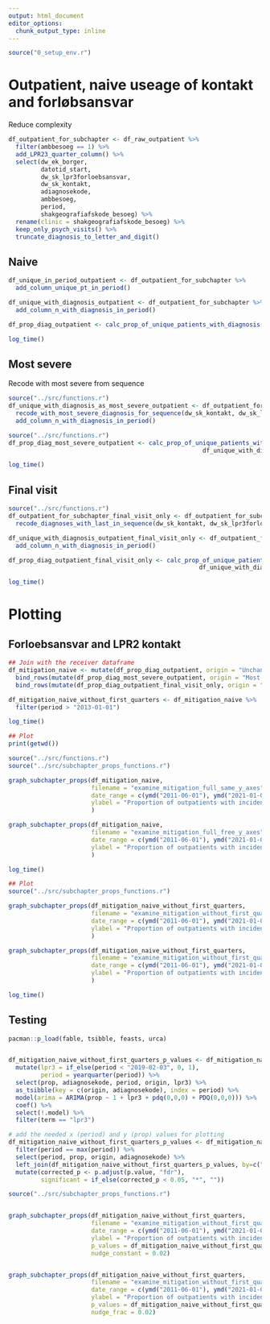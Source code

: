 ```yaml
---
output: html_document
editor_options: 
  chunk_output_type: inline
---
```

```r
source("0_setup_env.r")
```

# Outpatient, naive useage of kontakt and forløbsansvar

Reduce complexity
```r
df_outpatient_for_subchapter <- df_raw_outpatient %>% 
  filter(ambbesoeg == 1) %>% 
  add_LPR23_quarter_column() %>% 
  select(dw_ek_borger,
         datotid_start,
         dw_sk_lpr3forloebsansvar,
         dw_sk_kontakt,
         adiagnosekode,
         ambbesoeg,
         period,
         shakgeografiafskode_besoeg) %>%
  rename(clinic = shakgeografiafskode_besoeg) %>% 
  keep_only_psych_visits() %>% 
  truncate_diagnosis_to_letter_and_digit()
```

## Naive
```r
df_unique_in_period_outpatient <- df_outpatient_for_subchapter %>%  
  add_column_unique_pt_in_period() 
```

```r
df_unique_with_diagnosis_outpatient <- df_outpatient_for_subchapter %>% 
  add_column_n_with_diagnosis_in_period()

df_prop_diag_outpatient <- calc_prop_of_unique_patients_with_diagnosis(df_unique_in_period_outpatient, df_unique_with_diagnosis_outpatient)

log_time()
```

## Most severe
Recode with most severe from sequence
```r
source("../src/functions.r")
df_unique_with_diagnosis_as_most_severe_outpatient <- df_outpatient_for_subchapter %>% 
  recode_with_most_severe_diagnosis_for_sequence(dw_sk_kontakt, dw_sk_lpr3forloebsansvar, two_columns = TRUE) %>% 
  add_column_n_with_diagnosis_in_period() 
```

```r
source("../src/functions.r")
df_prop_diag_most_severe_outpatient <- calc_prop_of_unique_patients_with_diagnosis(df_unique_in_period_outpatient, 
                                                      df_unique_with_diagnosis_as_most_severe_outpatient)

log_time()

```


## Final visit
```r
source("../src/functions.r")
df_outpatient_for_subchapter_final_visit_only <- df_outpatient_for_subchapter %>% 
  recode_diagnoses_with_last_in_sequence(dw_sk_kontakt, dw_sk_lpr3forloebsansvar, two_columns = TRUE)

df_unique_with_diagnosis_outpatient_final_visit_only <- df_outpatient_for_subchapter_final_visit_only %>% 
  add_column_n_with_diagnosis_in_period()

df_prop_diag_outpatient_final_visit_only <- calc_prop_of_unique_patients_with_diagnosis(df_unique_in_period_outpatient,
                                                     df_unique_with_diagnosis_outpatient_final_visit_only)

log_time()

```

# Plotting
## Forloebsansvar and LPR2 kontakt
```r

## Join with the receiver dataframe
df_mitigation_naive <- mutate(df_prop_diag_outpatient, origin = "Unchanged") %>% 
  bind_rows(mutate(df_prop_diag_most_severe_outpatient, origin = "Most severe")) %>% 
  bind_rows(mutate(df_prop_diag_outpatient_final_visit_only, origin = "Final visit"))

df_mitigation_naive_without_first_quarters <- df_mitigation_naive %>%
  filter(period > "2013-01-01")

log_time()
```

```r
## Plot
print(getwd())

source("../src/functions.r")
source("../src/subchapter_props_functions.r")

graph_subchapter_props(df_mitigation_naive, 
                       filename = "examine_mitigation_full_same_y_axes",
                       date_range = c(ymd("2011-06-01"), ymd("2021-01-01")),
                       ylabel = "Proportion of outpatients with incident main diagnosis from chapter"
                       )

graph_subchapter_props(df_mitigation_naive, 
                       filename = "examine_mitigation_full_free_y_axes",
                       date_range = c(ymd("2011-06-01"), ymd("2021-01-01")),
                       ylabel = "Proportion of outpatients with incident main diagnosis from chapter"
                       )

log_time()

```

```r
## Plot
source("../src/subchapter_props_functions.r")

graph_subchapter_props(df_mitigation_naive_without_first_quarters, 
                       filename = "examine_mitigation_without_first_quarters_same_y_axes",
                       date_range = c(ymd("2011-06-01"), ymd("2021-01-01")),
                       ylabel = "Proportion of outpatients with incident main diagnosis from chapter"
                       )

graph_subchapter_props(df_mitigation_naive_without_first_quarters, 
                       filename = "examine_mitigation_without_first_quarters_free_y_axes",
                       date_range = c(ymd("2011-06-01"), ymd("2021-01-01")),
                       ylabel = "Proportion of outpatients with incident main diagnosis from chapter"
                       )

log_time()

```

## Testing
```r
pacman::p_load(fable, tsibble, feasts, urca)


df_mitigation_naive_without_first_quarters_p_values <- df_mitigation_naive_without_first_quarters %>% 
  mutate(lpr3 = if_else(period < "2019-02-03", 0, 1),
         period = yearquarter(period)) %>% 
  select(prop, adiagnosekode, period, origin, lpr3) %>% 
  as_tsibble(key = c(origin, adiagnosekode), index = period) %>% 
  model(arima = ARIMA(prop ~ 1 + lpr3 + pdq(0,0,0) + PDQ(0,0,0))) %>% 
  coef() %>% 
  select(!.model) %>% 
  filter(term == "lpr3")

# add the needed x (period) and y (prop) values for plotting 
df_mitigation_naive_without_first_quarters_p_values <- df_mitigation_naive_without_first_quarters %>% 
  filter(period == max(period)) %>% 
  select(period, prop, origin, adiagnosekode) %>% 
  left_join(df_mitigation_naive_without_first_quarters_p_values, by=c("origin", "adiagnosekode")) %>% 
  mutate(corrected_p <- p.adjust(p.value, "fdr"),
         significant = if_else(corrected_p < 0.05, "*", "")) 
```



```r
source("../src/subchapter_props_functions.r")


graph_subchapter_props(df_mitigation_naive_without_first_quarters, 
                       filename = "examine_mitigation_without_first_quarters_same_y_axes_with_p_values",
                       date_range = c(ymd("2011-06-01"), ymd("2021-01-01")),
                       ylabel = "Proportion of outpatients with incident main diagnosis from chapter",
                       p_values = df_mitigation_naive_without_first_quarters_p_values,
                       nudge_constant = 0.02)


graph_subchapter_props(df_mitigation_naive_without_first_quarters, 
                       filename = "examine_mitigation_without_first_quarters_free_y_axes_with_p_values",
                       date_range = c(ymd("2011-06-01"), ymd("2021-01-01")),
                       ylabel = "Proportion of outpatients with incident main diagnosis from chapter",
                       p_values = df_mitigation_naive_without_first_quarters_p_values,
                       nudge_frac = 0.02)
```

